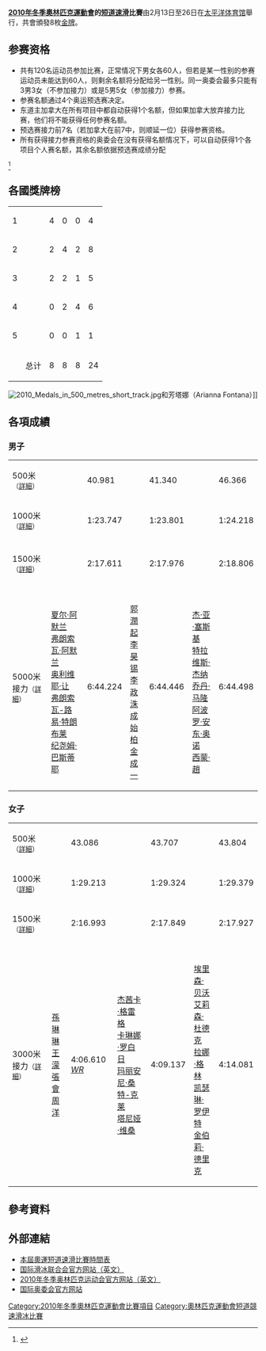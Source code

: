 '''[[2010年冬季奧林匹克運動會|2010年冬季奧林匹克運動會]]的[[短道速滑|短道速滑]]比賽'''由2月13日至26日在[[太平洋体育馆|太平洋体育馆]]舉行，共會頒發8枚[[金牌|金牌]]。

== 参赛资格 ==
* 共有120名运动员参加比赛，正常情况下男女各60人，但若是某一性别的参赛运动员未能达到60人，则剩余名额将分配给另一性别。同一奥委会最多只能有3男3女（不参加接力）或是5男5女（参加接力）参赛。
* 参赛名额通过4个奥运预选赛决定。
* 东道主加拿大在所有项目中都自动获得1个名额，但如果加拿大放弃接力比赛，他们将不能获得任何参赛名额。
* 预选赛接力前7名（若加拿大在前7中，则顺延一位）获得参赛资格。
* 所有获得接力参赛资格的奥委会在没有获得名额情况下，可以自动获得1个各项目个人赛名额，其余名额依据预选赛成绩分配
<ref>{{Cite web |url=http://img2.tapuz.co.il/forums/1_125798407.pdf |title=2010年冬奥会短道速滑名额分配（英文） |accessdate=2009-01-30 |archive-date=2019-01-18 |archive-url=https://web.archive.org/web/20190118221524/http://img2.tapuz.co.il/forums/1_125798407.pdf |dead-url=no }}</ref>

== 各國獎牌榜 ==
{| {{RankedMedalTable|class=wikitable sortable}}
|-
| 1 || align=left | {{flagIOC|CHN|2010年冬季}} || 4 || 0 || 0 || 4
|-
| 2 || align=left | {{flagIOC|KOR|2010年冬季}} || 2 || 4 || 2 || 8
|-
| 3 || align=left | {{flagIOC|CAN|2010年冬季}} || 2 || 2 || 1 || 5
|-
| 4 || align=left | {{flagIOC|USA|2010年冬季}} || 0 || 2 || 4 || 6
|-
| 5 || align=left | {{flagIOC|ITA|2010年冬季}} || 0 || 0 || 1 || 1
|- class="sortbottom"
! || 总计 || 8 || 8 || 8 || 24
|}
[[File:2010_Medals_in_500_metres_short_track.jpg|thumb]]和芳塔娜（Arianna Fontana）]]

== 各項成績 ==
=== 男子 ===
{| {{MedalistTable|type=項目|columns=2|labelwidth=180px|style=font-size:small;}}
|-
|500米<small>（[[2010年冬季奥林匹克运动会短道速滑男子500米比赛|詳細]]）</small>
|{{flagIOCathlete|[[夏尔·阿默兰|夏尔·阿默兰]]|CAN|2010年冬季}}||40.981
|{{flagIOCathlete|[[成始柏|成始柏]]|KOR|2010年冬季}}||41.340
|{{flagIOCathlete|[[弗朗索瓦-路易·特朗布莱|弗朗索瓦-路易·特朗布莱]]|CAN|2010年冬季}}||46.366
|-
|1000米<small>（[[2010年冬季奧林匹克運動會短道速滑比賽—男子1000米|詳細]]）</small>
| {{flagIOCathlete|[[李政洙|李政洙]]|KOR|2010年冬季}}||1:23.747
| {{flagIOCathlete|[[李昊锡|李昊锡]]|KOR|2010年冬季}}||1:23.801
| {{flagIOCathlete|[[阿波罗·安东·奥诺|阿波罗·安东·奥诺]]|USA|2010年冬季}}||1:24.218
|-
|-
|1500米<small>（[[2010年冬季奥林匹克运动会短道速滑比赛—男子1500米|詳細]]）</small>
|{{flagIOCathlete|[[李政洙|李政洙]]|KOR|2010年冬季}}||2:17.611
|{{flagIOCathlete|[[阿波罗·安东·奥诺|阿波罗·安东·奥诺]]|USA|2010年冬季}}|| 2:17.976
|{{flagIOCathlete|[[杰·亚·塞斯基|杰·亚·塞斯基]]|USA|2010年冬季}} || 2:18.806
|-
|5000米接力<small>（[[2010年冬季奥林匹克运动会短道速滑比赛—男子5000米接力|詳細]]）</small>
| {{flagIOCteam|CAN|2010年冬季}}<br /> [[夏尔·阿默兰|夏尔·阿默兰]]<br />[[弗朗索瓦·阿默兰|弗朗索瓦·阿默兰]]<br />[[奥利维耶·让|奥利维耶·让]]<br />[[弗朗索瓦-路易·特朗布莱|弗朗索瓦-路易·特朗布莱]]<br />[[纪尧姆·巴斯蒂耶|纪尧姆·巴斯蒂耶]] || 6:44.224
| {{flagIOCteam|KOR|2010年冬季}}<br />[[郭潤起|郭潤起]]<br />[[李昊锡|李昊锡]]<br />[[李政洙|李政洙]]<br />[[成始柏|成始柏]]<br /> [[金成一|金成一]] || 6:44.446 
| {{flagIOCteam|USA|2010年冬季}}<br /> 	[[杰·亚·塞斯基|杰·亚·塞斯基]]<br />[[特拉维斯·杰纳|特拉维斯·杰纳]]<br />[[乔丹·马隆|乔丹·马隆]]<br />[[阿波罗·安东·奥诺|阿波罗·安东·奥诺]]<br />[[西蒙·趙|西蒙·趙]]|| 6:44.498 
|}

=== 女子 ===
{| {{MedalistTable|type=項目|columns=2|labelwidth=180px|style=font-size:small;}}
|-
|500米<small>（[[2010年冬季奧林匹克運動會短道速滑比賽—女子500米|詳細]]）</small>
| {{flagIOCathlete|[[王濛_(运动员)|王濛]]|CHN|2010年冬季}}||43.086
| {{flagIOCathlete|[[玛丽安尼·桑特-克莱|玛丽安尼·桑特-克莱]]|CAN|2010年冬季}}||43.707
| {{flagIOCathlete|[[阿莉安娜·方塔娜|阿莉安娜·方塔娜]]|ITA|2010年冬季}}||43.804
|-
|1000米<small>（[[2010年冬季奧林匹克運動會短道速滑女子1000米比賽|詳細]]）</small>
| {{flagIOCathlete|[[王濛_(运动员)|王濛]]|CHN|2010年冬季}}|| 1:29.213 
| {{flagIOCathlete|[[凯瑟琳·罗伊特|凯瑟琳·罗伊特]]|USA|2010年冬季}}|| 1:29.324 
| {{flagIOCathlete|[[朴胜羲|朴胜羲]]|KOR|2010年冬季}}|| 1:29.379
|-
|1500米<small>（[[2010年冬季奧林匹克運動會短道速滑比賽—女子1500米|詳細]]）</small>
| {{flagIOCathlete|[[周洋|周洋]]|CHN|2010年冬季}}||2:16.993
| {{flagIOCathlete|[[李银别|李银别]]|KOR|2010年冬季}} ||2:17.849
| {{flagIOCathlete|[[朴胜羲|朴胜羲]]|KOR|2010年冬季}}||2:17.927
|-
|3000米接力<small>（[[2010年冬季奧林匹克運動會短道速滑比賽—女子3000米接力|詳細]]）</small>
| {{flagIOCteam|CHN|2010年冬季}}<br /> [[孫琳琳|孫琳琳]]<br />[[王濛_(运动员)|王濛]]<br />[[張會|張會]]<br />[[周洋|周洋]]<br />  || 4:06.610 ''[[世界紀錄|WR]]''
| {{flagIOCteam|CAN|2010年冬季}}<br />[[杰茜卡·格雷格|杰茜卡·格雷格]]<br />[[卡琳娜·罗白日|卡琳娜·罗白日]]<br />[[玛丽安尼·桑特-克莱|玛丽安尼·桑特-克莱]]<br />[[塔尼娅·维桑|塔尼娅·维桑]]<br />  || 4:09.137
| {{flagIOCteam|USA|2010年冬季}}<br />[[埃里森·贝沃|埃里森·贝沃]]<br />[[艾莉森·杜德克|艾莉森·杜德克]]<br />[[拉娜·格林|拉娜·格林]]<br />[[凯瑟琳·罗伊特|凯瑟琳·罗伊特]]<br />[[金伯莉·德里克|金伯莉·德里克]]||4:14.081
|}

== 參考資料 ==
{{Reflist}}

== 外部連結 ==
* [http://www.vancouver2010.com/en/competition-schedules-and-venues/competition-schedules/schedule-by-sport/-/54998/43600/4felgf/index.html 本屆奧運短道速滑比賽時間表]{{Wayback|url=http://www.vancouver2010.com/en/competition-schedules-and-venues/competition-schedules/schedule-by-sport/-/54998/43600/4felgf/index.html |date=20090605013442 }}
* [http://www.isu.org 国际滑冰联合会官方网站（英文）]{{Wayback|url=http://www.isu.org/ |date=19980110123045 }}
* [http://www.vancouver2010.com 2010年冬季奥林匹克运动会官方网站（英文）]{{Wayback|url=http://www.vancouver2010.com/ |date=20100228081422 }}
* [https://web.archive.org/web/20080703205123/http://olympics.org/ 国际奥委会官方网站]

{{奥林匹克运动会短道速滑比赛}}
{{2010年冬季奥林匹克运动会项目}}

[[Category:2010年冬季奧林匹克運動會比賽項目|Category:2010年冬季奧林匹克運動會比賽項目]]
[[Category:奧林匹克運動會短道競速滑冰比賽|Category:奧林匹克運動會短道競速滑冰比賽]]